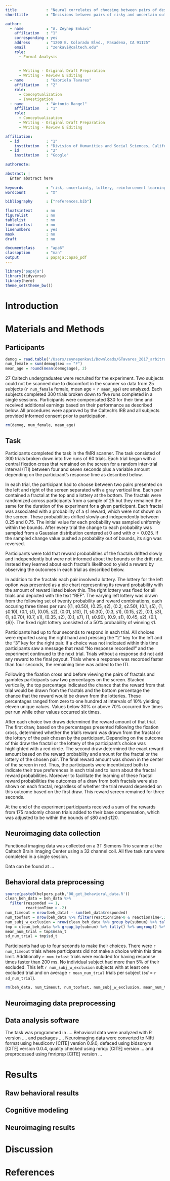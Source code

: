 ```yaml
---
title             : "Neural correlates of choosing between pairs of description and experience-based risky options"
shorttitle        : "Decisions between pairs of risky and uncertain outcomes"

author: 
  - name          : "A. Zeynep Enkavi"
    affiliation   : "1"
    corresponding : yes
    address       : "1200 E. Colorado Blvd., Pasadena, CA 91125"
    email         : "zenkavi@caltech.edu"
    role:         
      - Formal Analysis
      
      
      - Writing - Original Draft Preparation
      - Writing - Review & Editing
  - name          : "Gabriela Tavares"
    affiliation   : "2"
    role:
      - Conceptualization
      - Investigation
  - name          : "Antonio Rangel"
    affiliation   : "1"
    role:
      - Conceptualization
      - Writing - Original Draft Preparation
      - Writing - Review & Editing

affiliation:
  - id            : "1"
    institution   : "Division of Humanities and Social Sciences, California Institute of Technology"
  - id            : "2"
    institution   : "Google"

authornote:

abstract: |
  Enter abstract here
  
keywords          : "risk, uncertainty, lottery, reinforcement learning"
wordcount         : "X"

bibliography      : ["references.bib"]

floatsintext      : no
figurelist        : no
tablelist         : no
footnotelist      : no
linenumbers       : yes
mask              : no
draft             : no

documentclass     : "apa6"
classoption       : "man"
output            : papaja::apa6_pdf
---
```


```r
library("papaja")
library(tidyverse)
library(here)
theme_set(theme_bw())
```

# Introduction

# Materials and Methods

## Participants

```r
demog = read.table('/Users/zeynepenkavi/Downloads/GTavares_2017_arbitration/bids_nifti_wface/participants.tsv', sep='\t', header=TRUE)
num_female = sum(demog$sex == "F")
mean_age = round(mean(demog$age), 2)
```

27 Caltech undergraduates were recruited for the experiment. Two subjects could not be scanned due to discomfort in the scanner so data from 25 subjects  (`r num_female` female, mean age = `r mean_age`) are analyzed. Each subjects completed 300 trials broken down to five runs completed in a single sessions. Participants were compensated $30 for their time and received additional earnings based on their performance as described below. All procedures were approved by the Caltech's IRB and all subjects provided informed consent prior to participation.

```r
rm(demog, num_female, mean_age)
```

## Task

Participants completed the task in the fMRI scanner. The task consisted of 300 trials broken down into five runs of 60 trials. Each trial began with a central fixation cross that remained on the screen for a random inter-trial interval (ITI) between four and seven seconds plus a variable amount depending on the participant's response time as described below.

In each trial, the participant had to choose between two pairs presented on the left and right of the screen separated with a gray vertical line. Each pair contained a fractal at the top and a lottery at the bottom. The fractals were randomized across participants from a sample of 25 but they remained the same for the duration of the experiment for a given participant. Each fractal was associated with a probability of a `$`1 reward, which were not shown on the screen. These probabilities drifted slowly and independently between 0.25 and 0.75. The initial value for each probability was sampled uniformly within the bounds. After every trial the change to each probability was sampled from a Gaussian distribution centered at 0 and with $\sigma = 0.025$. If the sampled change value pushed a probability out of bounds, its sign was reversed. 

Participants were told that reward probabilities of the fractals drifted slowly and independently but were not informed about the bounds or the drift rate. Instead they learned about each fractal's likelihood to yield a reward by observing the outcomes in each trial as described below.

In addition to the fractals each pair involved a lottery. The lottery for the left option was presented as a pie chart representing its reward probability with the amount of reward listed below this. The right lottery was fixed for all trials and depicted with the text "REF". The varying left lottery was drawn from the following set of twenty probability and reward combinations, each occuring three times per run: {(1, `$`0.50), (0.25, `$`2), (0.2, `$`2.50), (0.1, `$`5), (1, `$`0.10), (0.1, `$`1), (0.05, `$`2), (0.01, `$`10), (1, `$`0.30), (0.3, `$`1), (0.15, `$`2), (0.1, `$`3), (1, `$`0.70), (0.7, `$`1), (0.35, `$`2), (0.1, `$`7), (1, `$`0.90), (0.9, `$`1), (0.45, `$`2), (0.1, `$`9)}. The fixed right lottery consisted of a 50% probability of winning `$`1.

Participants had up to four seconds to respond in each trial. All choices were reported using the right hand and pressing the "2" key for the left and the "3" key for the right pair. If a choice was not indicated within this time participants saw a message that read "No response recorded!" and the experiment continued to the next trial. Trials without a response did not add any reward to the final payout. Trials where a response was recorded faster than four seconds, the remaining time was added to the ITI.

Following the fixation cross and before viewing the pairs of fractals and gambles participants saw two percentages on the screen. Stacked vertically, the top percentage indicated the chance that the reward from that trial would be drawn from the fractals and the bottom percentage the chance that the reward would be drawn from the lotteries. These percentages ranged from zero to one hundred at intervals of 10% yielding eleven unique values. Values below 30% or above 70% occurred five times per run while other values occurred six times.

After each choice two draws determined the reward amount of that trial. The first draw, based on the percentages presented following the fixation cross, determined whether the trial's reward was drawn from the fractal or the lottery of the pair chosen by the participant. Depending on the outcome of this draw the fractal or the lottery of the participant's choice was highlighted with a red circle. The second draw determined the exact reward amount based on the reward probability and amount for the fractal or the lottery of the chosen pair. The final reward amount was shown in the center of the screen in red. Thus, the participants were incentivized both to indicate their true preferences in each trial and to learn about the fractal reward probabilities. Moreover to facilitate the learning of these fractal reward probabilities the outcomes of a draw from both fractals were also shown on each fractal, regardless of whether the trial reward depended on this outcome based on the first draw. This reward screen remained for three seconds.

At the end of the experiment participants received a sum of the rewards from 175 randomly chosen trials added to their base compensation, which was adjusted to be within the bounds of `$`80 and `$`120.

## Neuroimaging data collection

Functional imaging data was collected on a 3T Siemens Trio scanner at the Caltech Brain Imaging Center using a 32 channel coil. All five task runs were completed in a single session.

Data can be found at ...

## Behavioral data preprocessing

```r
source(paste0(helpers_path,'00_get_behavioral_data.R'))
clean_beh_data = beh_data %>%
  filter(responded == 1,
         reactionTime > .2)
num_timeout = nrow(beh_data) - sum(beh_data$responded)
num_toofast = nrow(beh_data %>% filter(reactionTime>0 & reactionTime<.2))
num_subj_w_exclusion = nrow(clean_beh_data %>% group_by(subnum) %>% tally() %>% filter(n != 300))
tmp = clean_beh_data %>% group_by(subnum) %>% tally() %>% ungroup() %>% summarise(mean_t = mean(n), sd_t = sd(n))
mean_num_trial = tmp$mean_t
sd_num_trial = tmp$sd_t
```

Participants had up to four seconds to make their choices. There were `r num_timeout` trials where participants did not make a choice within this time limit. Additionally `r num_tofast` trials were excluded for having response times faster than 200 ms. No individual subject had more than 5% of their excluded. This left `r num_subj_w_exclusion` subjects with at least one excluded trial and on average `r mean_num_trial` trials per subject ($sd$ = `r sd_num_trial`).

```r
rm(beh_data, num_timeout, num_toofast, num_subj_w_exclusion, mean_num_trial, sd_num_trial, tmp)
```

## Neuroimaging data preprocessing

## Data analysis software

The task was programmed in .... Behavioral data were analyzed with R version .... and packages .... Neuroimaging data were converted to Nifti format using heudiconv [CITE] version 0.9.0, defaced using bidsonym [CITE] version 0.0.4, quality checked using mriqc [CITE] version ... and preprocessed using fmriprep [CITE] version ...

# Results

## Raw behavioral results

## Cognitive modeling

## Neuroimaging results

# Discussion


\newpage

# References

\begingroup
\setlength{\parindent}{-0.5in}
\setlength{\leftskip}{0.5in}

<div id="refs" custom-style="Bibliography"></div>
\endgroup
